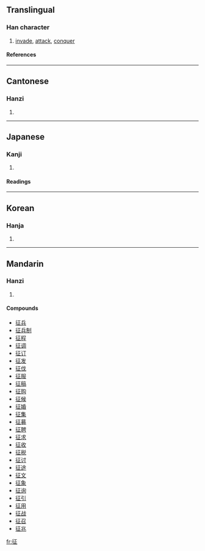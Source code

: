 {{see|徵}}

==Translingual==
===Han character===
{{Han char|rn=60|rad=彳|as=05|sn=8|four=2121<sub>1</sub>|canj=竹人一卜一 (HOMYM)}}
# [[invade]], [[attack]], [[conquer]]
====References====
{{Han ref|kx=0365.370|dkj=10077|dj=0686.040|hdz=20815.020|uh=5F81|ud=24449|bh=A9BA|bd=43450}}
----
==Cantonese==
===Hanzi===
{{yue-hanzi|jyut=|y=jing1}}
# {{defn|Cantonese}}
----
==Japanese==
===Kanji===
{{ja-kanji|grade=c|rs=彳05}}
# {{defn|Japanese}} 
====Readings====
{{ja-readings|on=[[せい]] (sei)|kun=[[うつ]] (utsu), [[ゆく]] (yuku), [[とる]] (toru)}}
----
==Korean==
===Hanja===
{{ko-hanja|hangeul=정|eumhun=|rv=jeong|mr=chŏng|y=ceng}}
# {{defn|Korean}}
----
==Mandarin==
===Hanzi===
{{cmn-hanzi|tra=徵|pin=[[wàng]] ([[wang4]]), [[zhēng]] ([[zheng1]])|wg=wang<sup>4</sup>, cheng<sup>1</sup>}}
# {{defn|Mandarin}}

====Compounds====
*[[征兵]]
*[[征兵制]]
*[[征程]]
*[[征调]]
*[[征订]]
*[[征发]]
*[[征伐]]
*[[征服]]
*[[征稿]]
*[[征购]]
*[[征候]]
*[[征婚]]
*[[征集]]
*[[征募]]
*[[征聘]]
*[[征求]]
*[[征收]]
*[[征税]]
*[[征讨]]
*[[征途]]
*[[征文]]
*[[征象]]
*[[征询]]
*[[征引]]
*[[征用]]
*[[征战]]
*[[征召]]
*[[征兆]]

[[fr:征]]